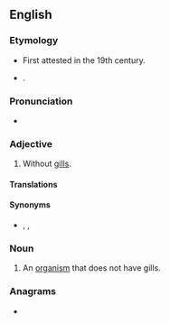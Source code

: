 ==English==

===Etymology===
* First attested in the 19th century.
* {{prefix|a|branchiate|gloss1=not|gloss2=gills|lang=en}}.

===Pronunciation===
* {{a|US}} {{IPA|/eɪˈbɹæŋ.ki.ɪt/|/eɪˈbɹæŋ.kiˌeɪt/|lang=en}}

===Adjective===
{{en-adj|-}}

# {{lb|en|zoology}} Without [[gills]].

====Translations====
{{trans-see|gillless}}

====Synonyms====
* {{l|en|abranchial}}, {{l|en|abranchious}}, {{l|en|debranchiate}}

===Noun===
{{en-noun}}

# {{lb|en|zoology}} An [[organism]] that does not have gills.

===Anagrams===
* {{anagrams|en|antebrachia}}